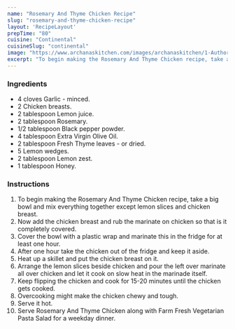 ---
name: "Rosemary And Thyme Chicken Recipe"
slug: "rosemary-and-thyme-chicken-recipe"
layout: 'RecipeLayout'
prepTime: "80"
cuisine: "Continental"
cuisineSlug: "continental"
image: "https://www.archanaskitchen.com/images/archanaskitchen/1-Author/garimasgautam-gmail.com/Rosemary__Thyme_Chicken_edited1.jpg"
excerpt: "To begin making the Rosemary And Thyme Chicken recipe, take a big bowl and mix everything together except lemon slices and chicken breast"
---

### Ingredients

- 4 cloves Garlic - minced.
- 2 Chicken breasts.
- 2 tablespoon Lemon juice.
- 2 tablespoon Rosemary.
- 1/2 tablespoon Black pepper powder.
- 4 tablespoon Extra Virgin Olive Oil.
- 2 tablespoon Fresh Thyme leaves - or dried.
- 5 Lemon wedges.
- 2 tablespoon Lemon zest.
- 1 tablespoon Honey.

### Instructions

1. To begin making the Rosemary And Thyme Chicken recipe, take a big bowl and mix everything together except lemon slices and chicken breast.
1. Now add the chicken breast and rub the marinate on chicken so that is it completely covered.
1. Cover the bowl with a plastic wrap and marinate this in the fridge for at least one hour.
1. After one hour take the chicken out of the fridge and keep it aside.
1. Heat up a skillet and put the chicken breast on it.
1. Arrange the lemon slices beside chicken and pour the left over marinate all over chicken and let it cook on slow heat in the marinade itself.
1. Keep flipping the chicken and cook for 15-20 minutes until the chicken gets cooked.
1. Overcooking might make the chicken chewy and tough.
1. Serve it hot.
1. Serve Rosemary And Thyme Chicken along with Farm Fresh Vegetarian Pasta Salad for a weekday dinner.
